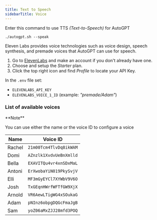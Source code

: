 ```yaml
---
title: Text to Speech
sidebarTitle: Voice
---
```

Enter this command to use TTS _(Text-to-Speech)_ for AutoGPT

```shell
./autogpt.sh --speak
```

Eleven Labs provides voice technologies such as voice design, speech synthesis, and
premade voices that AutoGPT can use for speech.

1. Go to [ElevenLabs](https://beta.elevenlabs.io/) and make an account if you don't
    already have one.
2. Choose and setup the *Starter* plan.
3. Click the top right icon and find *Profile* to locate your API Key.

In the `.env` file set:

- `ELEVENLABS_API_KEY`
- `ELEVENLABS_VOICE_1_ID` (example: _"premade/Adam"_)

### List of available voices

<Info>
**Note**

You can use either the name or the voice ID to configure a voice
</Info>

| Name   | Voice ID |
| ------ | -------- |
| Rachel | `21m00Tcm4TlvDq8ikWAM` |
| Domi   | `AZnzlk1XvdvUeBnXmlld` |
| Bella  | `EXAVITQu4vr4xnSDxMaL` |
| Antoni | `ErXwobaYiN019PkySvjV` |
| Elli   | `MF3mGyEYCl7XYWbV9V6O` |
| Josh   | `TxGEqnHWrfWFTfGW9XjX` |
| Arnold | `VR6AewLTigWG4xSOukaG` |
| Adam   | `pNInz6obpgDQGcFmaJgB` |
| Sam    | `yoZ06aMxZJJ28mfd3POQ` |
